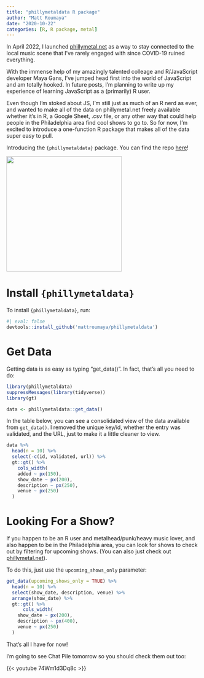```yaml
---
title: "phillymetaldata R package"
author: "Matt Roumaya"
date: "2020-10-22"
categories: [R, R package, metal]
---
```


In April 2022, I launched [phillymetal.net](www.phillymetal.net) as a way to stay connected to the local music scene that I've rarely engaged with since COVID-19 ruined everything.

With the immense help of my amazingly talented colleage and R/JavaScript developer Maya Gans, I've jumped head first into the world of JavaScript and am totally hooked. In future posts, I'm planning to write up my experience of learning JavaScript as a (primarily) R user.

Even though I'm stoked about JS, I'm still just as much of an R nerd as ever, and wanted to make all of the data on phillymetal.net freely available whether it's in R, a Google Sheet, .csv file, or any other way that could help people in the Philadelphia area find cool shows to go to. So for now, I'm excited to introduce a one-function R package that makes all of the data super easy to pull.

Introducing the `{phillymetaldata}` package. You can find the repo [here](https://github.com/mattroumaya/phillymetaldata)!

![](/inst/img/projects/phillymetaldata.png){fig-alt="phillymetaldata R package hex logo" fig-align="center" width="300"}

# Install `{phillymetaldata}`

To install `{phillymetaldata}`, run:

```r
#| eval: false
devtools::install_github('mattroumaya/phillymetaldata')
```

# Get Data

Getting data is as easy as typing "get_data()". In fact, that's all you need to do:

```r
library(phillymetaldata)
suppressMessages(library(tidyverse))
library(gt)

data <- phillymetaldata::get_data()

```

In the table below, you can see a consolidated view of the data available from `get_data()`. I removed the unique key/id, whether the entry was validated, and the URL, just to make it a little cleaner to view.

```r
data %>% 
  head(n = 10) %>% 
  select(-c(id, validated, url)) %>% 
  gt::gt() %>% 
    cols_width(
    added ~ px(150),
    show_date ~ px(200),
    description ~ px(250),
    venue ~ px(250)
  )
```

# Looking For a Show?

If you happen to be an R user and metalhead/punk/heavy music lover, and also happen to be in the Philadelphia area, you can look for shows to check out by filtering for upcoming shows. (You can also just check out [phillymetal.net](www.phillymetal.net)).

To do this, just use the `upcoming_shows_only` parameter:

```r
get_data(upcoming_shows_only = TRUE) %>% 
  head(n = 10) %>% 
  select(show_date, description, venue) %>% 
  arrange(show_date) %>% 
  gt::gt() %>% 
      cols_width(
    show_date ~ px(200),
    description ~ px(400),
    venue ~ px(250)
  )

```

That's all I have for now!

I'm going to see Chat Pile tomorrow so you should check them out too:

{{< youtube 74Wm1d3Dq8c >}}
